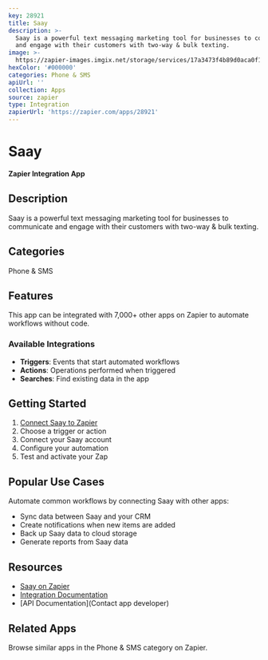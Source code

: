 ```yaml
---
key: 28921
title: Saay
description: >-
  Saay is a powerful text messaging marketing tool for businesses to communicate
  and engage with their customers with two-way & bulk texting.
image: >-
  https://zapier-images.imgix.net/storage/services/17a3473f4b89d0aca0f194d0d1dcc460_2.png?auto=format%2Ccompress&ixlib=python-3.0.0&q=50
hexColor: '#000000'
categories: Phone & SMS
apiUrl: ''
collection: Apps
source: zapier
type: Integration
zapierUrl: 'https://zapier.com/apps/28921'
---
```

# Saay

**Zapier Integration App**

## Description

Saay is a powerful text messaging marketing tool for businesses to communicate and engage with their customers with two-way & bulk texting.

## Categories

Phone & SMS

## Features

This app can be integrated with 7,000+ other apps on Zapier to automate workflows without code.

### Available Integrations

- **Triggers**: Events that start automated workflows
- **Actions**: Operations performed when triggered
- **Searches**: Find existing data in the app

## Getting Started

1. [Connect Saay to Zapier](https://zapier.com/apps/28921)
2. Choose a trigger or action
3. Connect your Saay account
4. Configure your automation
5. Test and activate your Zap

## Popular Use Cases

Automate common workflows by connecting Saay with other apps:

- Sync data between Saay and your CRM
- Create notifications when new items are added
- Back up Saay data to cloud storage
- Generate reports from Saay data

## Resources

- [Saay on Zapier](https://zapier.com/apps/28921)
- [Integration Documentation](https://zapier.com/apps/28921/integrations)
- [API Documentation](Contact app developer)

## Related Apps

Browse similar apps in the Phone & SMS category on Zapier.
